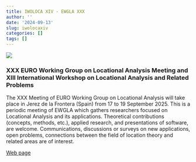 ```yaml
---
title: IWOLOCA XIV - EWGLA XXX
author: ''
date: '2024-09-13'
slug: iwolocaxiv
categories: []
tags: []
---
```


<link rel="stylesheet" href="css/estilo.css">

![](images/head-iwolocaxiv.jpeg)

### XXX EURO Working Group on Locational Analysis Meeting and XIII International Workshop on Locational Analysis and Related Problems

The XXX Meeting of EURO Working Group on Locational Analysis will take place in Jerez de la Frontera (Spain) from 17 to 19 September 2025. This is a periodic meeting of EWGLA which gathers researchers focused on Locational Analysis and its applications. Theoretical contributions (concepts, methods, etc.), applied research, and presentations of software, are welcome. Communications, discussions or surveys on new applications, open problems, connections between the field of location theory and related areas are of interest.

[Web page](https://ewgla2025.uca.es/)
